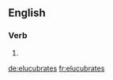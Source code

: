 {{also|élucubrâtes}}
==English==

===Verb===
{{head|en|verb form}}

# {{en-third-person singular of|elucubrate}}

[[de:elucubrates]]
[[fr:elucubrates]]